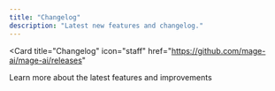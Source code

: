 ```yaml
---
title: "Changelog"
description: "Latest new features and changelog."
---
```


<Card
  title="Changelog"
  icon="staff"
  href="<https://github.com/mage-ai/mage-ai/releases>"
>
  Learn more about the latest features and improvements
</Card>

